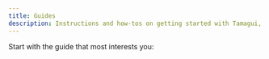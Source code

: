 ```yaml
---
title: Guides
description: Instructions and how-tos on getting started with Tamagui, and how to make it your own.
---
```


Start with the guide that most interests you:

<Grid>
  <RouteCard
    title="Setting up a pre-existing project"
    description="How to setup Tamagui in your Expo and Next.js projects from scratch."
    href="/docs/guides/setting-up-nextjs"
  />
  <RouteCard
    title="Building a design system"
    description="Making Tamagui your own by building a design system that matches your needs."
    href="/docs/guides/design-systems"
  />
  <RouteCard
    title="Developing with Tamagui"
    description="Debugging and more."
    href="/docs/guides/developing"
  />
</Grid>
